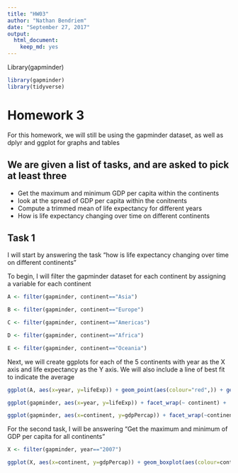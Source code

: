 ```yaml
---
title: "HW03"
author: "Nathan Bendriem"
date: "September 27, 2017"
output: 
  html_document: 
    keep_md: yes
---
```


Library(gapminder)
```r
library(gapminder)
library(tidyverse)
```

# Homework 3

For this homework, we will still be using the gapminder dataset, as well as dplyr and ggplot for graphs and tables


## We are given a list of tasks, and are asked to pick at least three

- Get the maximum and minimum GDP per capita within the continents
- look at the spread of GDP per capita within the conitnents
- Compute a trimmed mean of life expectancy for different years
- How is life expectancy changing over time on different continents

## Task 1

I will start by answering the task "how is life expectancy changing over time on different continents"

To begin, I will filter the gapminder dataset for each continent by assigning a variable for each continent

```r
A <- filter(gapminder, continent=="Asia")
```
```r
B <- filter(gapminder, continent=="Europe")
```
```r
C <- filter(gapminder, continent=="Americas")
```
```r
D <- filter(gapminder, continent=="Africa")
```
```r
E <- filter(gapminder, continent=="Oceania")
```
Next, we will create ggplots for each of the 5 continents with year as the X axis and life expectancy as the Y axis.  We will also include a line of best fit to indicate the average

```r
ggplot(A, aes(x=year, y=lifeExp)) + geom_point(aes(colour="red",)) + geom_smooth(se=FALSE, method="lm") + ggtitle("Change in Life Expectancy within Asia") + labs(x="Year", y="Life Expectancy")
```

```r
ggplot(gapminder, aes(x=year, y=lifeExp)) + facet_wrap(~ continent) +  geom_point(aes(colour=continent)) +  geom_smooth(se=FALSE)
```


```r
ggplot(gapminder, aes(x=continent, y=gdpPercap)) + facet_wrap(~continent) + geom_boxplot(aes(colour="red"))
```

For the second task, I will be answering "Get the maximum and minimum of GDP per capita for all continents"

```r
X <- filter(gapminder, year=="2007")
```
```r
ggplot(X, aes(x=continent, y=gdpPercap)) + geom_boxplot(aes(colour=continent)) + labs(x="2007", y="GDP per Capita") + ggtitle("Min and Max GDP per Capita of all Continents")
```




